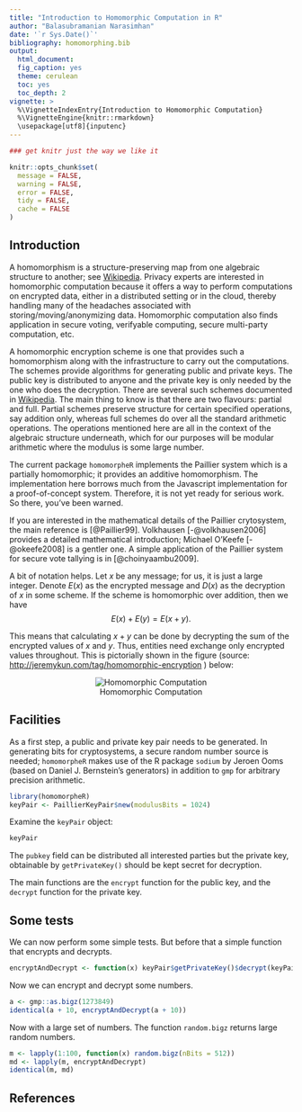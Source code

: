 ```yaml
---
title: "Introduction to Homomorphic Computation in R"
author: "Balasubramanian Narasimhan"
date: '`r Sys.Date()`'
bibliography: homomorphing.bib
output:
  html_document:
  fig_caption: yes
  theme: cerulean
  toc: yes
  toc_depth: 2
vignette: >
  %\VignetteIndexEntry{Introduction to Homomorphic Computation}
  %\VignetteEngine{knitr::rmarkdown}
  \usepackage[utf8]{inputenc}
---
```


```r
### get knitr just the way we like it

knitr::opts_chunk$set(
  message = FALSE,
  warning = FALSE,
  error = FALSE,
  tidy = FALSE,
  cache = FALSE
)

```
## Introduction

A homomorphism is a structure-preserving map from one algebraic
structure to another; see
[Wikipedia](https://en.wikipedia.org/wiki/Homomorphism). Privacy
experts are interested in homomorphic computation because it offers a
way to perform computations on encrypted data, either in a distributed
setting or in the cloud, thereby handling many of the headaches
associated with storing/moving/anonymizing data. Homomorphic
computation also finds application in secure voting, verifyable
computing, secure multi-party computation, etc.

A homomorphic encryption scheme is one that provides such a
homomorphism along with the infrastructure to carry out the
computations. The schemes provide algorithms for generating public and
private keys. The public key is distributed to anyone and the private
key is only needed by the one who does the decryption. There are
several such schemes documented in
[Wikipedia](https://en.wikipedia.org/wiki/Homomorphic_encryption). The
main thing to know is that there are two flavours: partial and
full. Partial schemes preserve structure for certain specified
operations, say addition only, whereas full schemes do over all the
standard arithmetic operations. The operations mentioned here are all
in the context of the algebraic structure underneath, which for our
purposes will be modular arithmetic where the modulus is some large
number.

The current package `homomorpheR` implements the Paillier system which
is a partially homomorphic; it provides an additive homomorphism. The
implementation here borrows much from the Javascript implementation
for a proof-of-concept system. Therefore, it is not yet ready for
serious work. So there, you've been warned.

If you are interested in the mathematical details of the Paillier
crytosystem, the main reference is [@Paillier99]. Volkhausen
[-@volkhausen2006] provides a detailed mathematical introduction;
Michael O'Keefe [-@okeefe2008] is a gentler one. A simple application
of the Paillier system for secure vote tallying is in
[@choinyaambu2009].

A bit of notation helps. Let $x$ be any message; for us, it is just a
large integer. Denote $E(x)$ as the encrypted message and $D(x)$ as
the decryption of $x$ in some scheme. If the scheme is homomorphic
over addition, then we have $$ E(x) + E(y) = E(x + y). $$

This means that calculating $x+y$ can be done by decrypting the sum of
the encrypted values of $x$ and $y$. Thus, entities need exchange only
encrypted values throughout.  This is pictorially shown in the figure
(source:
[http://jeremykun.com/tag/homomorphic-encryption](http://jeremykun.com/tag/homomorphic-encryption)
) below:

<div style="text-align:center" markdown="1">
![Homomorphic Computation](assets/homo.jpeg)
</div>


## Facilities

As a first step, a public and private key pair needs to be generated.
In generating bits for cryptosystems, a secure random number source is
needed; `homomorpheR` makes use of the R package `sodium` by Jeroen
Ooms (based on Daniel J. Bernstein's generators) in addition to `gmp`
for arbitrary precision arithmetic.

```r
library(homomorpheR)
keyPair <- PaillierKeyPair$new(modulusBits = 1024)
```

Examine the `keyPair` object:

```r
keyPair
```

The `pubkey` field can be distributed all interested parties but the
private key, obtainable by `getPrivateKey()` should be kept secret for
decryption.

The main functions are the `encrypt` function for the public key, and
the `decrypt` function for the private key.

## Some tests

We can now perform some simple tests. But before that a simple
function that encrypts and decrypts.

```r
encryptAndDecrypt <- function(x) keyPair$getPrivateKey()$decrypt(keyPair$pubkey$encrypt(x))
```

Now we can encrypt and decrypt some numbers.

```r
a <- gmp::as.bigz(1273849)
identical(a + 10, encryptAndDecrypt(a + 10))
```

Now with a large set of numbers. The function `random.bigz` returns
large random numbers.

```r
m <- lapply(1:100, function(x) random.bigz(nBits = 512))
md <- lapply(m, encryptAndDecrypt)
identical(m, md)
```

## References










